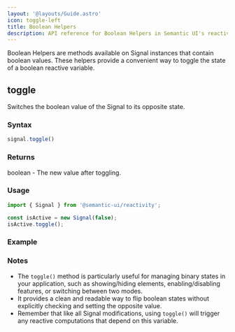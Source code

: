 ```yaml
---
layout: '@layouts/Guide.astro'
icon: toggle-left
title: Boolean Helpers
description: API reference for Boolean Helpers in Semantic UI's reactivity system
---
```


Boolean Helpers are methods available on Signal instances that contain boolean values. These helpers provide a convenient way to toggle the state of a boolean reactive variable.

## toggle

Switches the boolean value of the Signal to its opposite state.

### Syntax
```javascript
signal.toggle()
```

### Returns

boolean - The new value after toggling.

### Usage

```javascript
import { Signal } from '@semantic-ui/reactivity';

const isActive = new Signal(false);
isActive.toggle();
```

### Example
<PlaygroundExample id="reactive-toggle" direction="horizontal"></PlaygroundExample>

### Notes

- The `toggle()` method is particularly useful for managing binary states in your application, such as showing/hiding elements, enabling/disabling features, or switching between two modes.
- It provides a clean and readable way to flip boolean states without explicitly checking and setting the opposite value.
- Remember that like all Signal modifications, using `toggle()` will trigger any reactive computations that depend on this variable.
